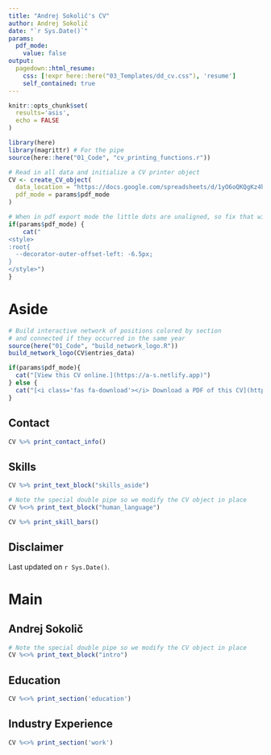 ```yaml
---
title: "Andrej Sokolič's CV"
author: Andrej Sokolič
date: "`r Sys.Date()`"
params:
  pdf_mode:
    value: false
output:
  pagedown::html_resume:
    css: [!expr here::here("03_Templates/dd_cv.css"), 'resume']
    self_contained: true
---
```


```r
knitr::opts_chunk$set(
  results='asis', 
  echo = FALSE
)

library(here)
library(magrittr) # For the pipe
source(here::here("01_Code", "cv_printing_functions.r"))

# Read in all data and initialize a CV printer object
CV <- create_CV_object(
  data_location = "https://docs.google.com/spreadsheets/d/1yO6oQKQgKz4hNsp94LCWcMYiTb2yowJrLXE1vZrCxUI/edit?usp=sharing",  
  pdf_mode = params$pdf_mode
)

```


```r
# When in pdf export mode the little dots are unaligned, so fix that with some conditional CSS.
if(params$pdf_mode) {
    cat("
<style>
:root{
  --decorator-outer-offset-left: -6.5px;
}
</style>")
}
```


Aside
================================================================================

```r
# Build interactive network of positions colored by section
# and connected if they occurred in the same year
source(here("01_Code", "build_network_logo.R"))
build_network_logo(CV$entries_data)
```


```r
if(params$pdf_mode){
  cat("[View this CV online.](https://a-s.netlify.app)")
} else {
  cat("[<i class='fas fa-download'></i> Download a PDF of this CV](https://github.com/sokolicA/datadrivencv/raw/master/02_Report/cv_en.pdf)")
}
```

Contact {#contact}
--------------------------------------------------------------------------------

```r
CV %>% print_contact_info()
```

Skills {#skills}
--------------------------------------------------------------------------------

```r
CV %>% print_text_block("skills_aside")
```

```r
# Note the special double pipe so we modify the CV object in place
CV %<>% print_text_block("human_language")
```

<!-- Language Skills {#langskills} -->
<!-- -------------------------------------------------------------------------------- -->

```r
CV %>% print_skill_bars()
```



Disclaimer {#disclaimer}
--------------------------------------------------------------------------------


<!-- Made with the R package [**pagedown**](https://github.com/rstudio/pagedown).  -->

<!-- The source code is available [on github.com/sokolica/CV](https://github.com/sokolicA/CV). -->

Last updated on `r Sys.Date()`.


Main
================================================================================

Andrej Sokolič {#title}
--------------------------------------------------------------------------------

```r
# Note the special double pipe so we modify the CV object in place
CV %<>% print_text_block("intro") 
```



Education {data-icon=graduation-cap data-concise=true}
--------------------------------------------------------------------------------

```r
CV %<>% print_section('education')
```


Industry Experience {data-icon=suitcase}
--------------------------------------------------------------------------------

<!-- ::: aside -->
<!-- ```{r} -->
<!-- CV %<>% print_text_block('work_experience_aside') -->
<!-- ``` -->
<!-- ::: -->

```r
CV %<>% print_section('work')
```


